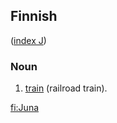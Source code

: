 ==Finnish==
([[Wiktionary:Finnish_index_j|index J]])

===Noun===

# [[train]] (railroad train).

[[fi:Juna]]